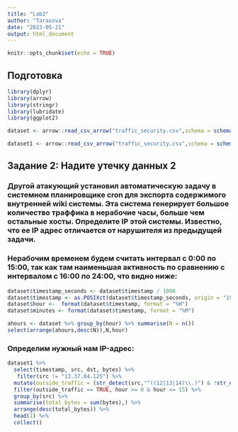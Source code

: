 ---
title: "Lab2"
author: "Tarasova"
date: "2023-05-21"
output: html_document
---

```{r setup, include=FALSE}
knitr::opts_chunk$set(echo = TRUE)
```

## Подготовка 

```{r}
library(dplyr)
library(arrow)
library(stringr)
library(lubridate)
library(ggplot2)
```

```{r,warning=FALSE, message=FALSE, error=FALSE}
dataset <- arrow::read_csv_arrow("traffic_security.csv",schema = schema(timestamp=int64(),src=utf8(),dst=utf8(),port=uint32(),bytes=uint32()))
```

```{r,warning=FALSE, message=FALSE, error=FALSE}
dataset1 <- arrow::read_csv_arrow("traffic_security.csv",schema = schema(timestamp=int64(),src=utf8(),dst=utf8(),port=uint32(),bytes=uint32()))
```
## Задание 2: Надите утечку данных 2

### Другой атакующий установил автоматическую задачу в системном планировщике cron для экспорта содержимого внутренней wiki системы. Эта система генерирует большое количество траффика в нерабочие часы, больше чем остальные хосты. Определите IP этой системы. Известно, что ее IP адрес отличается от нарушителя из предыдущей задачи.

###  Нерабочим временем будем считать интервал с 0:00 по 15:00, так как там наименьшая активность по сравнению с интервалом с 16:00 по 24:00, что видно ниже:

```{r}
dataset$timestamp_seconds <- dataset$timestamp / 1000
dataset$timestamp <- as.POSIXct(dataset$timestamp_seconds, origin = "1970-01-01", tz = "Europe/Moscow")
dataset$hour <-  format(dataset$timestamp, format = "%H")
dataset$minutes <- format(dataset$timestamp, format = "%M")
```

```{r}
ahours <- dataset %>% group_by(hour) %>% summarise(N = n())
select(arrange(ahours,desc(N)),N,hour)
```

### Определим нужный нам IP-адрес:

```{r}
dataset1 %>%
  select(timestamp, src, dst, bytes) %>%
   filter(src != "13.37.84.125") %>%
  mutate(outside_traffic = (str_detect(src,"^((12|13|14)\\.)") & !str_detect(dst,"^((12|13|14)\\.)")), hour = hour(as_datetime(timestamp/1000))) %>%
  filter(outside_traffic == TRUE, hour >= 0 & hour <= 15) %>%
  group_by(src) %>%
  summarise(total_bytes = sum(bytes),) %>%
  arrange(desc(total_bytes)) %>%
  head(1) %>%
  collect()
```